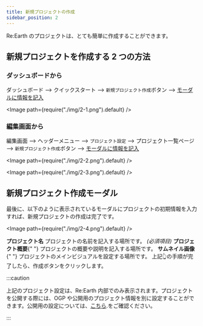 ```yaml
---
title: 新規プロジェクトの作成
sidebar_position: 2
---
```


Re:Earth のプロジェクトは、とても簡単に作成することができます。

## 新規プロジェクトを作成する 2 つの方法

### ダッシュボードから

ダッシュボード —> クイックスタート —> `新規プロジェクト作成`ボタン —> [モーダルに情報を記入](/user-manual/project-and-workspace/project/create-a-new-project#新規プロジェクト作成モーダル)

<Image path={require("./img/2-1.png").default} />

### 編集画面から

編集画面 —> ヘッダーメニュー —> `プロジェクト設定` —> プロジェクト一覧ページ —> `新規プロジェクト作成`ボタン —> [モーダルに情報を記入](/user-manual/project-and-workspace/project/create-a-new-project#新規プロジェクト作成モーダル)

<Image path={require("./img/2-2.png").default} />

<Image path={require("./img/2-3.png").default} />

## 新規プロジェクト作成モーダル

最後に、以下のように表示されているモーダルにプロジェクトの初期情報を入力すれば、新規プロジェクトの作成は完了です。

<Image path={require("./img/2-4.png").default} />

<Order>
  <List>
    <strong>プロジェクト名</strong> プロジェクトの名前を記入する場所です。
    <em>(必須項目)</em>
  </List>
  <List>
    <strong>プロジェクト概要</strong>{" "}
    プロジェクトの概要や説明を記入する場所です。
  </List>
  <List>
    <strong>サムネイル画像</strong>{" "}
    プロジェクトのメインビジュアルを設定する場所です。
  </List>
  <List>上記👆の手順が完了したら、作成ボタンをクリックします。</List>
</Order>

:::caution

上記のプロジェクト設定は、Re:Earth 内部でのみ表示されます。プロジェクトを公開する際には、OGP や公開用のプロジェクト情報を別に設定することができます。公開用の設定については、[こちら](/user-manual/project-and-workspace/project/public-settings).をご確認ください。

:::


